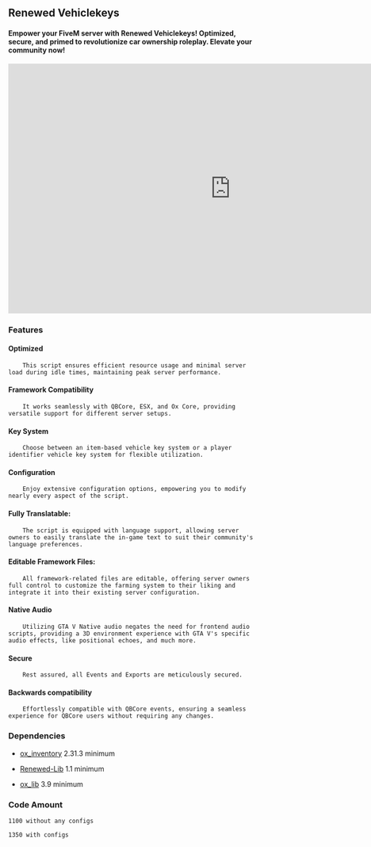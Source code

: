## Renewed Vehiclekeys 
#### Empower your FiveM server with Renewed Vehiclekeys! Optimized, secure, and primed to revolutionize car ownership roleplay. Elevate your community now!


<iframe width="896" height="504"src="https://www.youtube.com/embed/VC4i3YfgWIc?si=5iLgghVfYL8zdyee" title="YouTube video player" frameborder="0" allow="accelerometer; autoplay; clipboard-write; encrypted-media; gyroscope; picture-in-picture; web-share" allowfullscreen></iframe>

### Features

   #### Optimized

        This script ensures efficient resource usage and minimal server load during idle times, maintaining peak server performance.

   #### Framework Compatibility

        It works seamlessly with QBCore, ESX, and Ox Core, providing versatile support for different server setups.

   #### Key System

        Choose between an item-based vehicle key system or a player identifier vehicle key system for flexible utilization.

   #### Configuration

        Enjoy extensive configuration options, empowering you to modify nearly every aspect of the script.

   #### Fully Translatable: 

        The script is equipped with language support, allowing server owners to easily translate the in-game text to suit their community's language preferences.

   #### Editable Framework Files:

        All framework-related files are editable, offering server owners full control to customize the farming system to their liking and integrate it into their existing server configuration.

   #### Native Audio

        Utilizing GTA V Native audio negates the need for frontend audio scripts, providing a 3D environment experience with GTA V's specific audio effects, like positional echoes, and much more.

   #### Secure

        Rest assured, all Events and Exports are meticulously secured.

   #### Backwards compatibility

        Effortlessly compatible with QBCore events, ensuring a seamless experience for QBCore users without requiring any changes.

### Dependencies

- [ox_inventory](https://github.com/overextended/ox_inventory) 2.31.3 minimum

- [Renewed-Lib](https://github.com/Renewed-Scripts/Renewed-Lib) 1.1 minimum

- [ox_lib](https://github.com/overextended/ox_lib) 3.9 minimum

### Code Amount

    1100 without any configs

    1350 with configs